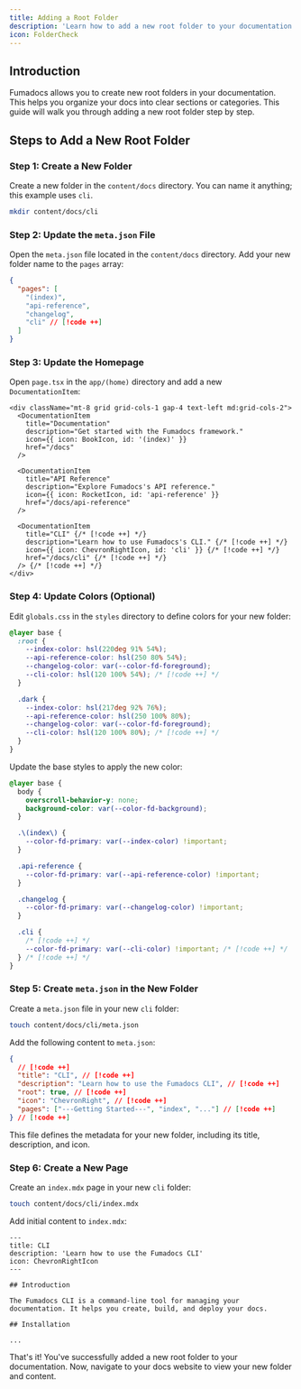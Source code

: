 ```yaml
---
title: Adding a Root Folder
description: 'Learn how to add a new root folder to your documentation'
icon: FolderCheck
---
```


## Introduction

Fumadocs allows you to create new root folders in your documentation. This helps you organize your docs into clear sections or categories. This guide will walk you through adding a new root folder step by step.

## Steps to Add a New Root Folder

<div className='fd-steps [&_h3]:fd-step'>

### Step 1: Create a New Folder

Create a new folder in the `content/docs` directory. You can name it anything; this example uses `cli`.

```bash
mkdir content/docs/cli
```

### Step 2: Update the `meta.json` File

Open the `meta.json` file located in the `content/docs` directory. Add your new folder name to the `pages` array:

```json
{
  "pages": [
    "(index)",
    "api-reference",
    "changelog",
    "cli" // [!code ++]
  ]
}
```

### Step 3: Update the Homepage

Open `page.tsx` in the `app/(home)` directory and add a new `DocumentationItem`:

```tsx
<div className="mt-8 grid grid-cols-1 gap-4 text-left md:grid-cols-2">
  <DocumentationItem
    title="Documentation"
    description="Get started with the Fumadocs framework."
    icon={{ icon: BookIcon, id: '(index)' }}
    href="/docs"
  />

  <DocumentationItem
    title="API Reference"
    description="Explore Fumadocs's API reference."
    icon={{ icon: RocketIcon, id: 'api-reference' }}
    href="/docs/api-reference"
  />

  <DocumentationItem
    title="CLI" {/* [!code ++] */}
    description="Learn how to use Fumadocs's CLI." {/* [!code ++] */}
    icon={{ icon: ChevronRightIcon, id: 'cli' }} {/* [!code ++] */}
    href="/docs/cli" {/* [!code ++] */}
  /> {/* [!code ++] */}
</div>
```

### Step 4: Update Colors (Optional)

Edit `globals.css` in the `styles` directory to define colors for your new folder:

```css
@layer base {
  :root {
    --index-color: hsl(220deg 91% 54%);
    --api-reference-color: hsl(250 80% 54%);
    --changelog-color: var(--color-fd-foreground);
    --cli-color: hsl(120 100% 54%); /* [!code ++] */
  }

  .dark {
    --index-color: hsl(217deg 92% 76%);
    --api-reference-color: hsl(250 100% 80%);
    --changelog-color: var(--color-fd-foreground);
    --cli-color: hsl(120 100% 80%); /* [!code ++] */
  }
}
```

Update the base styles to apply the new color:

```css
@layer base {
  body {
    overscroll-behavior-y: none;
    background-color: var(--color-fd-background);
  }

  .\(index\) {
    --color-fd-primary: var(--index-color) !important;
  }

  .api-reference {
    --color-fd-primary: var(--api-reference-color) !important;
  }

  .changelog {
    --color-fd-primary: var(--changelog-color) !important;
  }

  .cli {
    /* [!code ++] */
    --color-fd-primary: var(--cli-color) !important; /* [!code ++] */
  } /* [!code ++] */
}
```

### Step 5: Create `meta.json` in the New Folder

Create a `meta.json` file in your new `cli` folder:

```bash
touch content/docs/cli/meta.json
```

Add the following content to `meta.json`:

```json
{
  // [!code ++]
  "title": "CLI", // [!code ++]
  "description": "Learn how to use the Fumadocs CLI", // [!code ++]
  "root": true, // [!code ++]
  "icon": "ChevronRight", // [!code ++]
  "pages": ["---Getting Started---", "index", "..."] // [!code ++]
} // [!code ++]
```

This file defines the metadata for your new folder, including its title, description, and icon.

### Step 6: Create a New Page

Create an `index.mdx` page in your new `cli` folder:

```bash
touch content/docs/cli/index.mdx
```

Add initial content to `index.mdx`:

```mdx
---
title: CLI
description: 'Learn how to use the Fumadocs CLI'
icon: ChevronRightIcon
---

## Introduction

The Fumadocs CLI is a command-line tool for managing your documentation. It helps you create, build, and deploy your docs.

## Installation

...
```

</div>

That's it! You've successfully added a new root folder to your documentation. Now, navigate to your docs website to view your new folder and content.
